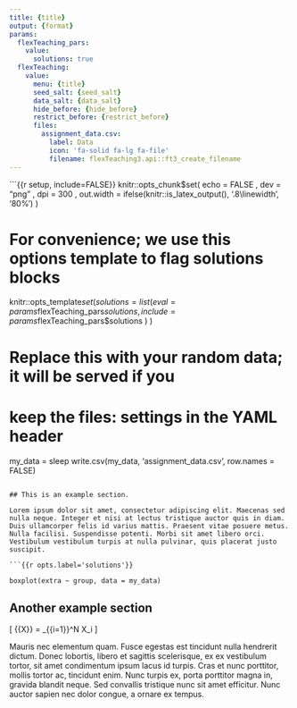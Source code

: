 ```yaml
---
title: {title}
output: {format}
params:
  flexTeaching_pars:
    value:
      solutions: true
  flexTeaching:
    value:
      menu: {title}
      seed_salt: {seed_salt}
      data_salt: {data_salt}
      hide_before: {hide_before}
      restrict_before: {restrict_before}
      files:
        assignment_data.csv:
          label: Data
          icon: 'fa-solid fa-lg fa-file'
          filename: flexTeaching3.api::ft3_create_filename
---
```


```{{r setup, include=FALSE}}
knitr::opts_chunk$set(
  echo = FALSE
  , dev = "png"
  , dpi = 300
  , out.width = ifelse(knitr::is_latex_output(), '.8\\linewidth', '80%')
  )

# For convenience; we use this options template to flag solutions blocks
knitr::opts_template$set(solutions = list(
  eval    = params$flexTeaching_pars$solutions, 
  include = params$flexTeaching_pars$solutions
  )
)

# Replace this with your random data; it will be served if you 
# keep the files: settings in the YAML header
my_data = sleep
write.csv(my_data, 'assignment_data.csv', row.names = FALSE)

```

## This is an example section.

Lorem ipsum dolor sit amet, consectetur adipiscing elit. Maecenas sed nulla neque. Integer et nisi at lectus tristique auctor quis in diam. Duis ullamcorper felis id varius mattis. Praesent vitae posuere metus. Nulla facilisi. Suspendisse potenti. Morbi sit amet libero orci. Vestibulum vestibulum turpis at nulla pulvinar, quis placerat justo suscipit. 

```{{r opts.label='solutions'}}

boxplot(extra ~ group, data = my_data)
```

## Another example section

\[
\bar{{X}} = \frac{{1}}{{N}}\sum_{{i=1}}^N X_i
\]

Mauris nec elementum quam. Fusce egestas est tincidunt nulla hendrerit dictum. Donec lobortis, libero et sagittis scelerisque, ex ex vestibulum tortor, sit amet condimentum ipsum lacus id turpis. Cras et nunc porttitor, mollis tortor ac, tincidunt enim. Nunc turpis ex, porta porttitor magna in, gravida blandit neque. Sed convallis tristique nunc sit amet efficitur. Nunc auctor sapien nec dolor congue, a ornare ex tempus. 

